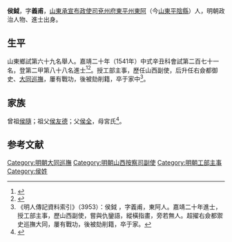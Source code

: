 {{明清人物信息框
| 姓名 = 侯鉞
| 原名 =
| 圖片名稱= 
| 圖片大小 =
| 圖片說明 = 
| 最高職務 =
| 國家 = 大明 
| 爵位 =
| 籍貫 = 山東兖州府東平州東阿縣
| 族裔 = 
| 字號 = 
| 諡號 =
| 出生日期 = 生年不詳
| 出生地點 = <!---山東兖州府東平州東阿縣--->
| 逝世日期 = 卒年不詳 
| 逝世地點 =
| 墓葬 =
| 配偶 = 
| 親屬 = 
| 出身 =
* 嘉靖二十年辛丑科進士出身
| 經歷 =
| 著作 =  
}}
'''侯鉞'''，字'''義甫'''，[[山東承宣布政使司|山東承宣布政使司]][[兗州府|兗州府]][[東平州|東平州]][[東阿|東阿]]（今[[山東|山東]][[平陰縣|平陰縣]]）人，明朝政治人物、進士出身。

== 生平 ==
山東鄉試第六十九名舉人。嘉靖二十年（1541年）中式辛丑科會試第二百七十一名，登第二甲第八十八名進士<ref>{{Cite book|title=《皇明贡举考》卷五|author=[[张朝瑞|张朝瑞]]|publisher=《续修四库全书》史部第828册|year=|isbn=|location=|pages=}}</ref><ref>{{Cite book|title=贡举志五种 上|author=鲁小俊，江俊伟著|publisher=武汉大学出版社|year=2009|isbn=978-7-307-07043-1|location=武汉|pages=}}</ref>。授工部主事，歷任山西副使，后升任右僉都御史、[[大同巡撫|大同巡撫]]，屢有戰功，後被劾削籍，卒于家中<ref>《明人傳記資料索引》（3953）：侯鉞 ，字義甫，東阿人。嘉靖二十年進士，授工部主事，歷山西副使，嘗與仇鑾語，縱橫指畫，旁若無人。超擢右僉都禦史巡撫大同，屢有戰功，後被劾削籍，卒于家。</ref>。

== 家族 ==
曾祖[[侯隨|侯隨]]；祖父[[侯友德|侯友德]]；父[[侯全|侯全]]，母宮氏<ref>{{Cite book|title=天一阁藏明代科举录选刊 登科录 点校本|author=龚延明主编|publisher=宁波出版社|year=2016|isbn=978-7-5526-2320-8|location=宁波|pages=|quote=《天一閣藏明代科舉錄選刊.登科錄》之《嘉靖二十年辛丑科進士登科錄》}}</ref>。

==参考文献==
{{reflist}}

{{嘉靖二十年辛丑科殿試金榜}}

{{DEFAULTSORT:}}
[[Category:明朝大同巡撫|Category:明朝大同巡撫]]
[[Category:明朝山西按察司副使|Category:明朝山西按察司副使]]
[[Category:明朝工部主事|Category:明朝工部主事]]
[[Category:侯姓|Category:侯姓]]


{{明朝人物小作品}}